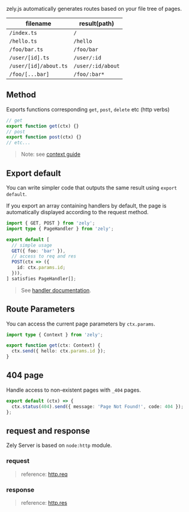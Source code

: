 zely.js automatically generates routes based on your file tree of pages.

| filename              | result(path)      |
| --------------------- | ----------------- |
| `/index.ts`           | `/`               |
| `/hello.ts`           | `/hello`          |
| `/foo/bar.ts`         | `/foo/bar`        |
| `/user/[id].ts`       | `/user/:id`       |
| `/user/[id]/about.ts` | `/user/:id/about` |
| `/foo/[...bar]`       | `/foo/:bar*`      |

## Method

Exports functions corresponding `get`, `post`, `delete` etc (http verbs)

```ts
// get
export function get(ctx) {}
// post
export function post(ctx) {}
// etc...
```

> Note: see [context guide](/docs/context)

## Export default

You can write simpler code that outputs the same result using `export default`.

If you export an array containing handlers by default,
the page is automatically displayed according to the request method.

```ts [title="export default"]
import { GET, POST } from 'zely';
import type { PageHandler } from 'zely';

export default [
  // simple usage
  GET({ foo: 'bar' }),
  // access to req and res
  POST(ctx => ({
    id: ctx.params.id;
  })),
] satisfies PageHandler[];
```

> See [handler documentation](/docs/methods).

## Route Parameters

You can access the current page parameters by `ctx.params`.

```ts [title="pages/user/[id].ts"]
import type { Context } from 'zely';

export function get(ctx: Context) {
  ctx.send({ hello: ctx.params.id });
}
```

## 404 page

Handle access to non-existent pages with `_404` pages.

```ts [title="pages/_404.ts"]
export default (ctx) => {
  ctx.status(404).send({ message: 'Page Not Found!', code: 404 });
};
```

## request and response

Zely Server is based on `node:http` module.

### request

> reference: [http.req](https://nodejs.org/en/docs/guides/anatomy-of-an-http-transaction/#request-body)

### response

> reference: [http.res](https://nodejs.org/en/docs/guides/anatomy-of-an-http-transaction/#http-status-code)
